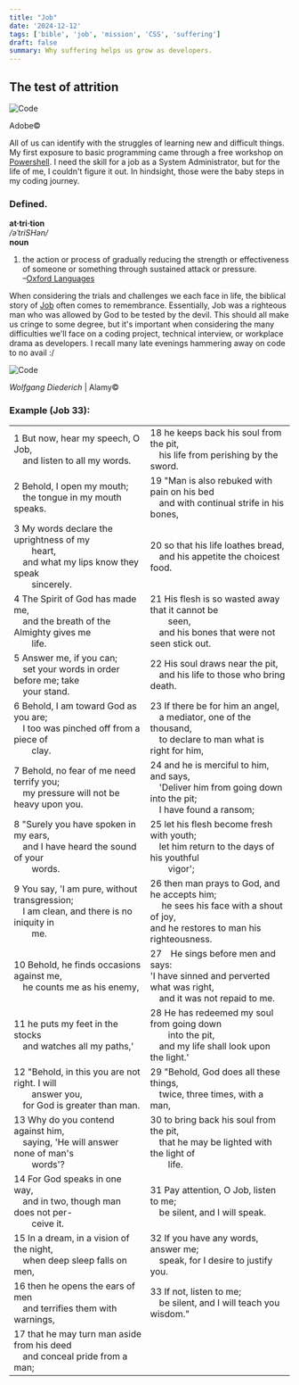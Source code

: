 ```yaml
---
title: "Job"
date: '2024-12-12'
tags: ['bible', 'job', 'mission', 'CSS', 'suffering']
draft: false
summary: Why suffering helps us grow as developers.
---
```


## The test of attrition

<div style={{ textAlign: 'center' }}>
  <img src="/static/images/pawn.jpg" alt="Code" />
  <p>Adobe©</p>
</div>

All of us can identify with the struggles of learning new and difficult things. My first exposure to basic programming came through a free workshop on <a href="https://www.powershellengineer.com/archive" target="_blank">Powershell</a>. I need the skill for a job as a System Administrator, but for the life of me, I couldn't figure it out. In hindsight, those were the baby steps in my coding journey.

### Defined.

<b>at·tri·tion</b>  
<em>/əˈtriSHən/</em>  
**noun**  
1. the action or process of gradually reducing the strength or effectiveness of someone or something through sustained attack or pressure.  
–<a href="https://www.oed.com/dictionary/attrition_n?tab=meaning_and_use#34022610" target="_blank">Oxford Languages</a>

When considering the trials and challenges we each face in life, the biblical story of <a href="https://bibleproject.com/guides/book-of-job/" target="_blank">Job</a> often comes to remembrance. Essentially, Job was a righteous man who was allowed by God to be tested by the devil. This should all make us cringe to some degree, but it's important when considering the many difficulties we'll face on a coding project, technical interview, or workplace drama as developers. I recall many late evenings hammering away on code to no avail \:/

<div style={{ textAlign: 'center' }}>
  <img src="/static/images/job.jpg" alt="Code" />
  <p><em>Wolfgang Diederich</em> | Alamy©</p>
</div>

### Example (Job 33):

|                                                                                                           |                                                                                                           |
|-----------------------------------------------------------------------------------------------------------|-----------------------------------------------------------------------------------------------------------|
| 1 But now, hear my speech, O Job,<br /> &ensp;&ensp;and listen to all my words.<br />                        | 18 he keeps back his soul from the pit,<br /> &ensp;&ensp;his life from perishing by the sword.<br />         |
| 2 Behold, I open my mouth;<br /> &ensp;&ensp;the tongue in my mouth speaks.<br />                             | 19 "Man is also rebuked with pain on his bed<br /> &ensp;&ensp;and with continual strife in his bones,<br />   |
| 3 My words declare the uprightness of my<br /> &ensp;&ensp;&ensp;&ensp;heart,<br /> &ensp;&ensp;and what my lips know they speak<br /> &ensp;&ensp;&ensp;&ensp;sincerely.<br /> | 20 so that his life loathes bread,<br /> &ensp;&ensp;and his appetite the choicest food.<br />               |
| 4 The Spirit of God has made me,<br /> &ensp;&ensp;and the breath of the Almighty gives me<br /> &ensp;&ensp;&ensp;&ensp;life.<br /> | 21 His flesh is so wasted away that it cannot be<br /> &ensp;&ensp;&ensp;&ensp;seen,<br /> &ensp;&ensp;and his bones that were not seen stick out.<br /> |
| 5 Answer me, if you can;<br /> &ensp;&ensp;set your words in order before me; take<br /> &ensp;&ensp;your stand.<br /> | 22 His soul draws near the pit,<br /> &ensp;&ensp;and his life to those who bring death.<br />                 |
| 6 Behold, I am toward God as you are;<br /> &ensp;&ensp;I too was pinched off from a piece of<br /> &ensp;&ensp;&ensp;&ensp;clay.<br /> | 23 If there be for him an angel,<br /> &ensp;&ensp;a mediator, one of the thousand,<br /> &ensp;&ensp;to declare to man what is right for him,<br /> |
| 7 Behold, no fear of me need terrify you;<br /> &ensp;&ensp;my pressure will not be heavy upon you.<br />        | 24 and he is merciful to him, and says,<br /> &ensp;&ensp;'Deliver him from going down into the pit;<br /> &ensp;&ensp;I have found a ransom;<br /> |
| 8 "Surely you have spoken in my ears,<br /> &ensp;&ensp;and I have heard the sound of your<br /> &ensp;&ensp;&ensp;&ensp;words.<br /> | 25 let his flesh become fresh with youth;<br /> &ensp;&ensp;let him return to the days of his youthful<br /> &ensp;&ensp;&ensp;&ensp;vigor';<br /> |
| 9 You say, 'I am pure, without transgression;<br /> &ensp;&ensp;I am clean, and there is no iniquity in<br /> &ensp;&ensp;&ensp;&ensp;me.<br /> | 26 then man prays to God, and he accepts him;<br /> &ensp;&ensp; he sees his face with a shout of joy,<br /> and he restores to man his righteousness.<br /> |
| 10 Behold, he finds occasions against me,<br /> &ensp;&ensp;he counts me as his enemy,<br />                    | 27&ensp;&ensp;He sings before men and says:<br /> 'I have sinned and perverted what was right,<br /> &ensp;&ensp;and it was not repaid to me.<br /> |
| 11 he puts my feet in the stocks<br /> &ensp;&ensp;and watches all my paths,'<br />                           | 28 He has redeemed my soul from going down<br /> &ensp;&ensp;&ensp;&ensp;into the pit,<br /> &ensp;&ensp;and my life shall look upon the light.'<br /> |
| 12 "Behold, in this you are not right. I will<br /> &ensp;&ensp;&ensp;&ensp;answer you,<br /> &ensp;&ensp;for God is greater than man.<br /> | 29 "Behold, God does all these things,<br /> &ensp;&ensp;twice, three times, with a man,<br />                  |
| 13 Why do you contend against him,<br /> &ensp;&ensp;saying, 'He will answer none of man's<br /> &ensp;&ensp;&ensp;&ensp;words'?<br /> | 30 to bring back his soul from the pit,<br /> &ensp;&ensp;that he may be lighted with the light of<br /> &ensp;&ensp;&ensp;&ensp;life.<br /> |
| 14 For God speaks in one way,<br /> &ensp;&ensp;and in two, though man does not per-<br /> &ensp;&ensp;&ensp;&ensp;ceive it.<br /> | 31 Pay attention, O Job, listen to me;<br /> &ensp;&ensp;be silent, and I will speak.<br />                |
| 15 In a dream, in a vision of the night,<br /> &ensp;&ensp;when deep sleep falls on men,<br />                  | 32 If you have any words, answer me;<br /> &ensp;&ensp;speak, for I desire to justify you.<br />              |
| 16 then he opens the ears of men<br /> &ensp;&ensp;and terrifies them with warnings,<br />                    | 33 If not, listen to me;<br /> &ensp;&ensp;be silent, and I will teach you wisdom." |
| 17 that he may turn man aside from his deed<br /> &ensp;&ensp;and conceal pride from a man;<br />            |                                                                                                           |
